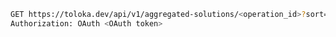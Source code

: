 ```bash
GET https://toloka.dev/api/v1/aggregated-solutions/<operation_id>?sort=task_id&limit=10
Authorization: OAuth <OAuth token>
```